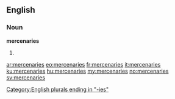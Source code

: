 ==English==

===Noun===
'''mercenaries'''

# {{plural of|mercenary}}

[[Category:English plurals ending in "-ies"]]

[[ar:mercenaries]]
[[eo:mercenaries]]
[[fr:mercenaries]]
[[it:mercenaries]]
[[ku:mercenaries]]
[[hu:mercenaries]]
[[my:mercenaries]]
[[no:mercenaries]]
[[sv:mercenaries]]